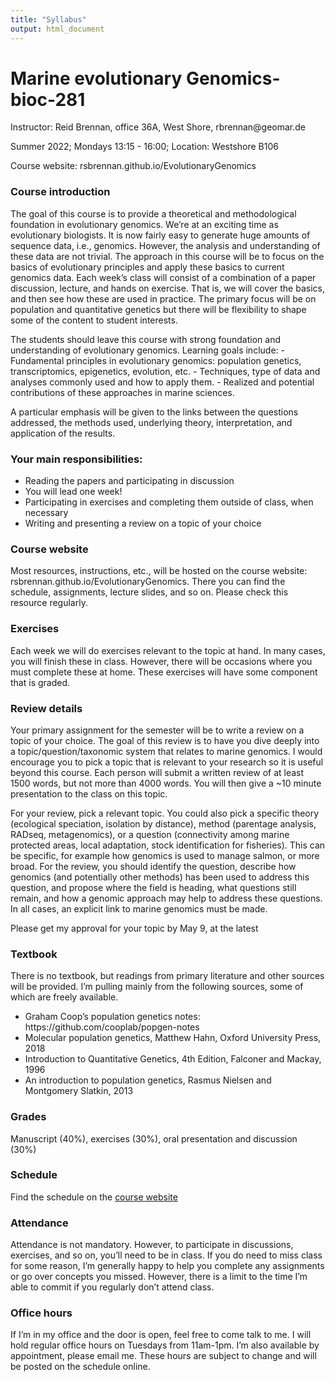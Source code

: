 ```yaml
---
title: "Syllabus"
output: html_document
---
```


# Marine evolutionary Genomics- bioc-281

Instructor: Reid Brennan, office 36A, West Shore, rbrennan@geomar.de

Summer 2022; Mondays 13:15 - 16:00; Location: Westshore B106

Course website: rsbrennan.github.io/EvolutionaryGenomics

### Course introduction
The goal of this course is to provide a theoretical and methodological foundation in evolutionary genomics. We’re at an exciting time as evolutionary biologists. It is now fairly easy to generate huge amounts of sequence data, i.e., genomics. However, the analysis and understanding of these data are not trivial. The approach in this course will be to focus on the basics of evolutionary principles and apply these basics to current genomics data. Each week’s class will consist of a combination of a paper discussion, lecture, and hands on exercise. That is, we will cover the basics, and then see how these are used in practice. The primary focus will be on population and quantitative genetics but there will be flexibility to shape some of the content to student interests. 

The students should leave this course with strong foundation and understanding of evolutionary genomics. Learning goals include:
- Fundamental principles in evolutionary genomics: population genetics, transcriptomics, epigenetics, evolution, etc.
- Techniques, type of data and analyses commonly used and how to apply them.
- Realized and potential contributions of these approaches in marine sciences. 

A particular emphasis will be given to the links between the questions addressed, the methods used, underlying theory, interpretation, and application of the results.

### Your main responsibilities:
- Reading the papers and participating in discussion
- You will lead one week!
- Participating in exercises and completing them outside of class, when necessary
- Writing and presenting a review on a topic of your choice

### Course website
Most resources, instructions, etc., will be hosted on the course website: rsbrennan.github.io/EvolutionaryGenomics. There you can find the schedule, assignments, lecture slides, and so on. Please check this resource regularly. 

### Exercises
Each week we will do exercises relevant to the topic at hand. In many cases, you will finish these in class. However, there will be occasions where you must complete these at home. These exercises will have some component that is graded.

### Review details
Your primary assignment for the semester will be to write a review on a topic of your choice. The goal of this review is to have you dive deeply into a topic/question/taxonomic system that relates to marine genomics. I would encourage you to pick a topic that is relevant to your research so it is useful beyond this course. Each person will submit a written review of at least 1500 words, but not more than 4000 words. You will then give a ~10 minute presentation to the class on this topic.

For your review, pick a relevant topic. You could also pick a specific theory (ecological speciation, isolation by distance), method (parentage analysis, RADseq, metagenomics), or a question (connectivity among marine protected areas, local adaptation, stock identification for fisheries). This can be specific, for example how genomics is used to manage salmon, or more broad. For the review, you should identify the question, describe how genomics (and potentially other methods) has been used to address this question, and propose where the field is heading, what questions still remain, and how a genomic approach may help to address these questions. In all cases, an explicit link to marine genomics must be made.

Please get my approval for your topic by May 9, at the latest

### Textbook
There is no textbook, but readings from primary literature and other sources will be provided. I’m pulling mainly from the following sources, some of which are freely available.

- Graham Coop’s population genetics notes: https://github.com/cooplab/popgen-notes
- Molecular population genetics, Matthew Hahn,  Oxford University Press, 2018 
- Introduction to Quantitative Genetics, 4th Edition, Falconer and Mackay, 1996
- An introduction to population genetics, Rasmus Nielsen and Montgomery Slatkin, 2013

### Grades
Manuscript (40%), exercises (30%), oral presentation and discussion (30%)

### Schedule
Find the schedule on the [course website](https://rsbrennan.github.io/EvolutionaryGenomics/schedule.html)

### Attendance
Attendance is not mandatory. However, to participate in discussions, exercises, and so on, you’ll need to be in class. If you do need to miss class for some reason, I’m generally happy to help you complete any assignments or go over concepts you missed. However, there is a limit to the time I’m able to commit if you regularly don’t attend class.

### Office hours
If I’m in my office and the door is open, feel free to come talk to me. I will hold regular office hours on Tuesdays from 11am-1pm. I’m also available by appointment, please email me. These hours are subject to change and will be posted on the schedule online.

